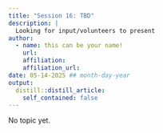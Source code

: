 ```yaml
---
title: "Session 16: TBD"
description: |
  Looking for input/volunteers to present
author:
  - name: this can be your name! 
    url:
    affiliation: 
    affiliation_url: 
date: 05-14-2025 ## month-day-year
output:
  distill::distill_article:
    self_contained: false
---
```


No topic yet.



